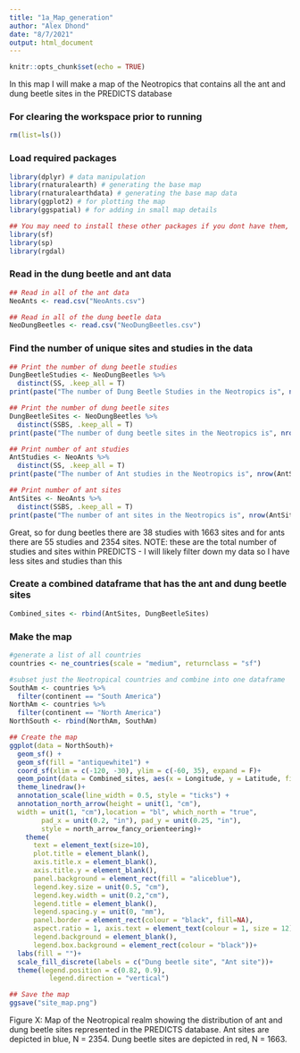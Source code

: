 ```yaml
---
title: "1a_Map_generation"
author: "Alex Dhond"
date: "8/7/2021"
output: html_document
---
```


```r
knitr::opts_chunk$set(echo = TRUE)
```

In this map I will make a map of the Neotropics that contains all the ant and dung beetle sites in the PREDICTS database

### For clearing the workspace prior to running
```r
rm(list=ls())
```

### Load required packages
```r
library(dplyr) # data manipulation
library(rnaturalearth) # generating the base map
library(rnaturalearthdata) # generating the base map data
library(ggplot2) # for plotting the map
library(ggspatial) # for adding in small map details

## You may need to install these other packages if you dont have them, for spatial data
library(sf)
library(sp)
library(rgdal)
```

### Read in the dung beetle and ant data
```r
## Read in all of the ant data
NeoAnts <- read.csv("NeoAnts.csv")

## Read in all of the dung beetle data
NeoDungBeetles <- read.csv("NeoDungBeetles.csv")
```

### Find the number of unique sites and studies in the data
```r
## Print the number of dung beetle studies
DungBeetleStudies <- NeoDungBeetles %>%
  distinct(SS, .keep_all = T)
print(paste("The number of Dung Beetle Studies in the Neotropics is", nrow(DungBeetleStudies)))

## Print the number of dung beetle sites
DungBeetleSites <- NeoDungBeetles %>%
  distinct(SSBS, .keep_all = T)
print(paste("The number of dung beetle sites in the Neotropics is", nrow(DungBeetleSites)))

## Print number of ant studies
AntStudies <- NeoAnts %>%
  distinct(SS, .keep_all = T)
print(paste("The number of Ant studies in the Neotropics is", nrow(AntStudies)))

## Print number of ant sites
AntSites <- NeoAnts %>%
  distinct(SSBS, .keep_all = T)
print(paste("The number of ant sites in the Neotropics is", nrow(AntSites)))
```

Great, so for dung beetles there are 38 studies with 1663 sites and for ants there are 55 studies and 2354 sites. NOTE: these are the total number of studies and sites within PREDICTS - I will likely filter down my data so I have less sites and studies than this

### Create a combined dataframe that has the ant and dung beetle sites
```r
Combined_sites <- rbind(AntSites, DungBeetleSites)
```

### Make the map
```r
#generate a list of all countries
countries <- ne_countries(scale = "medium", returnclass = "sf")

#subset just the Neotropical countries and combine into one dataframe
SouthAm <- countries %>%
  filter(continent == "South America")
NorthAm <- countries %>%
  filter(continent == "North America")
NorthSouth <- rbind(NorthAm, SouthAm)

## Create the map
ggplot(data = NorthSouth)+ 
  geom_sf() + 
  geom_sf(fill = "antiquewhite1") +
  coord_sf(xlim = c(-120, -30), ylim = c(-60, 35), expand = F)+
  geom_point(data = Combined_sites, aes(x = Longitude, y = Latitude, fill = Order), size = 2.5, alpha = 1, shape = 21, colour = "black")+
  theme_linedraw()+
  annotation_scale(line_width = 0.5, style = "ticks") +
  annotation_north_arrow(height = unit(1, "cm"),
  width = unit(1, "cm"),location = "bl", which_north = "true", 
        pad_x = unit(0.2, "in"), pad_y = unit(0.25, "in"),
        style = north_arrow_fancy_orienteering)+
    theme(
      text = element_text(size=10),
      plot.title = element_blank(),
      axis.title.x = element_blank(),
      axis.title.y = element_blank(),
      panel.background = element_rect(fill = "aliceblue"),
      legend.key.size = unit(0.5, "cm"),
      legend.key.width = unit(0.2,"cm"),
      legend.title = element_blank(),
      legend.spacing.y = unit(0, "mm"), 
      panel.border = element_rect(colour = "black", fill=NA),
      aspect.ratio = 1, axis.text = element_text(colour = 1, size = 12),
      legend.background = element_blank(),
      legend.box.background = element_rect(colour = "black"))+
  labs(fill = "")+
  scale_fill_discrete(labels = c("Dung beetle site", "Ant site"))+
  theme(legend.position = c(0.82, 0.9),
          legend.direction = "vertical")

## Save the map 
ggsave("site_map.png")
```
Figure X: Map of the Neotropical realm showing the distribution of ant and dung beetle sites represented in the PREDICTS database. Ant sites are depicted in blue, N = 2354. Dung beetle sites are depicted in red, N = 1663. 

